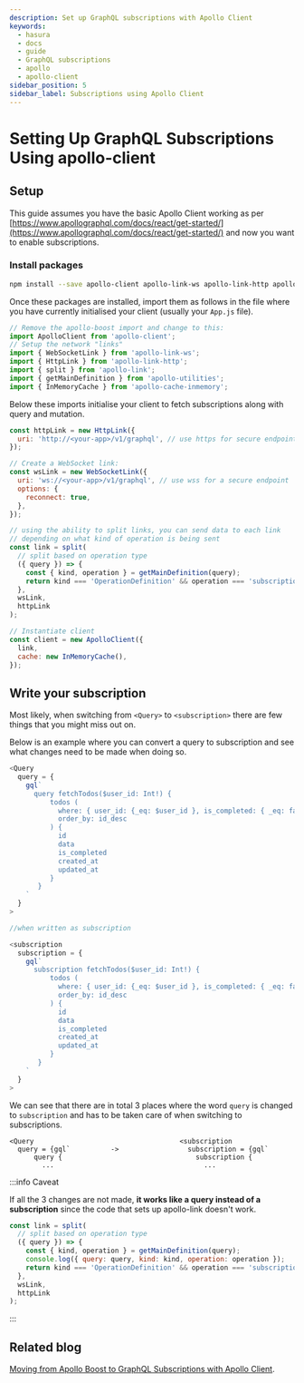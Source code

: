 ```yaml
---
description: Set up GraphQL subscriptions with Apollo Client
keywords:
  - hasura
  - docs
  - guide
  - GraphQL subscriptions
  - apollo
  - apollo-client
sidebar_position: 5
sidebar_label: Subscriptions using Apollo Client
---
```


# Setting Up GraphQL Subscriptions Using apollo-client

## Setup

This guide assumes you have the basic Apollo Client working as per
[https://www.apollographql.com/docs/react/get-started/](https://www.apollographql.com/docs/react/get-started/) and now
you want to enable subscriptions.

### Install packages

```bash
npm install --save apollo-client apollo-link-ws apollo-link-http apollo-link apollo-utilities apollo-cache-inmemory subscriptions-transport-ws
```

Once these packages are installed, import them as follows in the file where you have currently initialised your client
(usually your `App.js` file).

```javascript
// Remove the apollo-boost import and change to this:
import ApolloClient from 'apollo-client';
// Setup the network "links"
import { WebSocketLink } from 'apollo-link-ws';
import { HttpLink } from 'apollo-link-http';
import { split } from 'apollo-link';
import { getMainDefinition } from 'apollo-utilities';
import { InMemoryCache } from 'apollo-cache-inmemory';
```

Below these imports initialise your client to fetch subscriptions along with query and mutation.

```javascript
const httpLink = new HttpLink({
  uri: 'http://<your-app>/v1/graphql', // use https for secure endpoint
});

// Create a WebSocket link:
const wsLink = new WebSocketLink({
  uri: 'ws://<your-app>/v1/graphql', // use wss for a secure endpoint
  options: {
    reconnect: true,
  },
});

// using the ability to split links, you can send data to each link
// depending on what kind of operation is being sent
const link = split(
  // split based on operation type
  ({ query }) => {
    const { kind, operation } = getMainDefinition(query);
    return kind === 'OperationDefinition' && operation === 'subscription';
  },
  wsLink,
  httpLink
);

// Instantiate client
const client = new ApolloClient({
  link,
  cache: new InMemoryCache(),
});
```

## Write your subscription

Most likely, when switching from `<Query>` to `<subscription>` there are few things that you might miss out on.

Below is an example where you can convert a query to subscription and see what changes need to be made when doing so.

```javascript
<Query
  query = {
    gql`
      query fetchTodos($user_id: Int!) {
          todos (
            where: { user_id: {_eq: $user_id }, is_completed: { _eq: false }},
            order_by: id_desc
          ) {
            id
            data
            is_completed
            created_at
            updated_at
          }
       }
    `
  }
>

//when written as subscription

<subscription
  subscription = {
    gql`
      subscription fetchTodos($user_id: Int!) {
          todos (
            where: { user_id: {_eq: $user_id }, is_completed: { _eq: false }},
            order_by: id_desc
          ) {
            id
            data
            is_completed
            created_at
            updated_at
          }
       }
    `
  }
>
```

We can see that there are in total 3 places where the word `query` is changed to `subscription` and has to be taken care
of when switching to subscriptions.

```none
<Query                                    <subscription
  query = {gql`          ->                 subscription = {gql`
      query {                                 subscription {
        ...                                     ...
```

:::info Caveat

If all the 3 changes are not made, **it works like a query instead of a subscription** since the code that sets up
apollo-link doesn't work.

```javascript
const link = split(
  // split based on operation type
  ({ query }) => {
    const { kind, operation } = getMainDefinition(query);
    console.log({ query: query, kind: kind, operation: operation });
    return kind === 'OperationDefinition' && operation === 'subscription';
  },
  wsLink,
  httpLink
);
```

:::

## Related blog

[Moving from Apollo Boost to GraphQL Subscriptions with Apollo Client](https://hasura.io/blog/moving-from-apollo-boost-to-graphql-subscriptions-with-apollo-client-cc0373e0adb0/).
